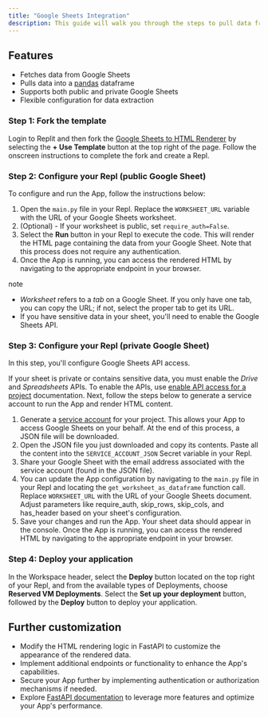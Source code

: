 ```yaml
---
title: "Google Sheets Integration"
description: This guide will walk you through the steps to pull data from Google Sheets so you can process it or serve it as a web application.
---
```



## Features

* Fetches data from Google Sheets
* Pulls data into a [pandas](https://pandas.pydata.org/docs/) dataframe
* Supports both public and private Google Sheets
* Flexible configuration for data extraction

### Step 1: Fork the template
Login to Replit and then fork the [Google Sheets to HTML Renderer](https://replit.com/@replit-matt/Google-Sheets-to-API#README.md) by selecting the **\+ Use Template** button at the top right of the page. Follow the onscreen instructions to complete the fork and create a Repl.

### Step 2: Configure your Repl (public Google Sheet)

To configure and run the App, follow the instructions below:

1. Open the `main.py` file in your Repl. Replace the `WORKSHEET_URL` variable with the URL of your Google Sheets worksheet.
2. (Optional) - If your worksheet is public, set `require_auth=False`.
3. Select the **Run** button in your Repl to execute the code. This will render the HTML page containing the data from your Google Sheet. Note that this process does not require any authentication.
4. Once the App is running, you can access the rendered HTML by navigating to the appropriate endpoint in your browser.

note

* _Worksheet_ refers to a _tab_ on a Google Sheet. If you only have one tab, you can copy the URL; if not, select the proper tab to get its URL.
* If you have sensitive data in your sheet, you'll need to enable the Google Sheets API.

### Step 3: Configure your Repl (private Google Sheet)

In this step, you'll configure Google Sheets API access.

If your sheet is private or contains sensitive data, you must enable the _Drive_ and _Spreadsheets_ APIs. To enable the APIs, use [enable API access for a project](https://docs.gspread.org/en/v6.0.0/oauth2.html#enable-api-access-for-a-project) documentation. Next, follow the steps below to generate a service account to run the App and render HTML content.

1. Generate a [service account](https://docs.gspread.org/en/v6.0.0/oauth2.html#for-bots-using-service-account) for your project. This allows your App to access Google Sheets on your behalf. At the end of this process, a JSON file will be downloaded.
2. Open the JSON file you just downloaded and copy its contents. Paste all the content into the `SERVICE_ACCOUNT_JSON` Secret variable in your Repl.
3. Share your Google Sheet with the email address associated with the service account (found in the JSON file).
4. You can update the App configuration by navigating to the `main.py` file in your Repl and locating the `get_worksheet_as_dataframe` function call. Replace `WORKSHEET_URL` with the URL of your Google Sheets document. Adjust parameters like require\_auth, skip\_rows, skip\_cols, and has\_header based on your sheet's configuration.
5. Save your changes and run the App. Your sheet data should appear in the console. Once the App is running, you can access the rendered HTML by navigating to the appropriate endpoint in your browser.

### Step 4: Deploy your application

In the Workspace header, select the **Deploy** button located on the top right of your Repl, and from the available types of Deployments, choose **Reserved VM Deployments**. Select the **Set up your deployment** button, followed by the **Deploy** button to deploy your application.

## Further customization

* Modify the HTML rendering logic in FastAPI to customize the appearance of the rendered data.
* Implement additional endpoints or functionality to enhance the App's capabilities.
* Secure your App further by implementing authentication or authorization mechanisms if needed.
* Explore [FastAPI documentation](https://devdocs.io/fastapi/) to leverage more features and optimize your App's performance.
